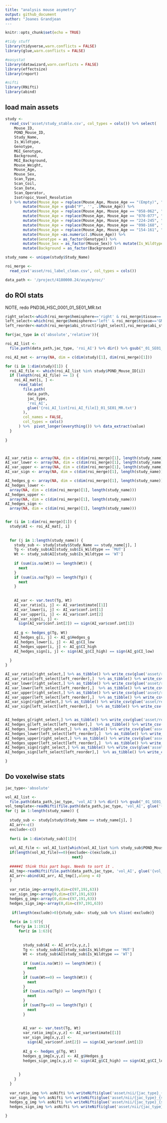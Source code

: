 ```yaml
---
title: "analysis mouse asymetry"
output: github_document
author: "Joanes Grandjean
---
```


```r
knitr::opts_chunk$set(echo = TRUE)
```


```r
#tidy stuff
library(tidyverse,warn.conflicts = FALSE)
library(glue,warn.conflicts = FALSE)

#easystat
library(datawizard,warn.conflicts = FALSE)
library(effectsize)
library(report)

#nifti
library(RNifti)
library(abind)
```


## load main assets
```r

study <-
  read_csv('asset/study_stable.csv', col_types = cols()) %>% select(
    Mouse_ID,
    POND_Mouse_ID,
    Study_Name,
    Is_Wildtype,
    Genotype,
    MGI_Genotype,
    Background,
    MGI_Background,
    Mouse_Weight,
    Mouse_Age,
    Mouse_Sex,
    Scan_Type,
    Scan_Coil,
    Scan_Date,
    Scan_Operator,
    Isotropic_Voxel_Resolution
  ) %>% mutate(Mouse_Age = replace(Mouse_Age, Mouse_Age == "(Empty)", "P040")) %>% 
        mutate(Mouse_Age = gsub("P", '', .$Mouse_Age)) %>% 
        mutate(Mouse_Age = replace(Mouse_Age, Mouse_Age == "058-062", "060")) %>% 
        mutate(Mouse_Age = replace(Mouse_Age, Mouse_Age == "070-077", "073")) %>% 
        mutate(Mouse_Age = replace(Mouse_Age, Mouse_Age == "224-245", "235")) %>% 
        mutate(Mouse_Age = replace(Mouse_Age, Mouse_Age == "098-168", "133")) %>% 
        mutate(Mouse_Age = replace(Mouse_Age, Mouse_Age == "154-161", "157")) %>% 
        mutate(Mouse_Age =as.numeric(.$Mouse_Age)) %>% 
        mutate(Genotype = as_factor(Genotype)) %>% 
        mutate(Mouse_Sex = as_factor(Mouse_Sex)) %>% mutate(Is_Wildtype = as_factor(Is_Wildtype)) %>% 
        mutate(Background = as_factor(Background))

study_name <- unique(study$Study_Name)

roi_merge <-
  read_csv('asset/roi_label_clean.csv', col_types = cols())

data_path <- '/project/4180000.24/asym/proc/'


```



## do ROI stats

NOTE, redo PND36_HSC_0001_01_SE01_MR.txt

```r

right_select<-which(roi_merge$hemisphere=='right' & roi_merge$tissue=='GM')
left_select<-which(roi_merge$hemisphere=='left' & roi_merge$tissue=='GM')
left_reorder<-match(roi_merge$abi_struct[right_select],roi_merge$abi_struct[left_select])

for(jac_type in c('absolute','relative')){

roi_AI_list <-
  file.path(data_path,jac_type, 'roi_AI') %>% dir() %>% gsub("_01_SE01_MR.txt", "", .)

roi_AI_mat <- array(NA, dim = c(dim(study)[1], dim(roi_merge)[1]))

for (i in 1:dim(study)[1]) {
  roi_AI_file <- which(roi_AI_list %in% study$POND_Mouse_ID[i])
  if (length(roi_AI_file) == 1) {
    roi_AI_mat[i, ] <-
      read_table(
        file.path(
          data_path,
          jac_type,
          'roi_AI',
          glue('{roi_AI_list[roi_AI_file]}_01_SE01_MR.txt')
        ),
        col_names = FALSE,
        col_types = cols()
      ) %>%  pivot_longer(everything()) %>% data_extract(value)
  }
  
}



AI_var_ratio <- array(NA, dim = c(dim(roi_merge)[1], length(study_name)))
AI_var_lower <- array(NA, dim = c(dim(roi_merge)[1], length(study_name)))
AI_var_upper <- array(NA, dim = c(dim(roi_merge)[1], length(study_name)))
AI_var_sign <- array(NA, dim = c(dim(roi_merge)[1], length(study_name)))

AI_hedges_g <- array(NA, dim = c(dim(roi_merge)[1], length(study_name)))
AI_hedges_lower <-
  array(NA, dim = c(dim(roi_merge)[1], length(study_name)))
AI_hedges_upper <-
  array(NA, dim = c(dim(roi_merge)[1], length(study_name)))
AI_hedges_sign <-
  array(NA, dim = c(dim(roi_merge)[1], length(study_name)))


for (i in 1:dim(roi_merge)[1]) {
  study$AI <- roi_AI_mat[, i]
  
  
  for (j in 1:length(study_name)) {
    study_sub <- study[study$Study_Name == study_name[j], ]
    Tg <- study_sub$AI[study_sub$Is_Wildtype == 'MUT']
    Wt <- study_sub$AI[study_sub$Is_Wildtype == 'WT']
    
    if (sum(is.na(Wt)) == length(Wt)) {
      next
    }
    if (sum(is.na(Tg)) == length(Tg)) {
      next
    }
    
    
    AI_var <- var.test(Tg, Wt)
    AI_var_ratio[i, j] <- AI_var$estimate[[1]]
    AI_var_lower[i, j] <- AI_var$conf.int[1]
    AI_var_upper[i, j] <- AI_var$conf.int[2]
    AI_var_sign[i, j] <-
      sign(AI_var$conf.int[2]) == sign(AI_var$conf.int[1])
    
    AI_g <- hedges_g(Tg, Wt)
    AI_hedges_g[i, j] <- AI_g$Hedges_g
    AI_hedges_lower[i, j] <- AI_g$CI_low
    AI_hedges_upper[i, j] <- AI_g$CI_high
    AI_hedges_sign[i, j] <- sign(AI_g$CI_high) == sign(AI_g$CI_low)
    
  }
}

AI_var_ratio[right_select,] %>% as_tibble() %>% write_csv(glue('asset/results/{jac_type}_right_AI_var_ratio.csv'))
AI_var_ratio[left_select[left_reorder],]  %>% as_tibble() %>% write_csv(glue('asset/results/{jac_type}_left_AI_var_ratio.csv'))
AI_var_lower[right_select,] %>% as_tibble() %>% write_csv(glue('asset/results/{jac_type}_right_AI_var_lower.csv'))
AI_var_lower[left_select[left_reorder],]  %>% as_tibble() %>% write_csv(glue('asset/results/{jac_type}_left_AI_var_lower.csv'))
AI_var_upper[right_select,] %>% as_tibble() %>% write_csv(glue('asset/results/{jac_type}_right_AI_var_upper.csv'))
AI_var_upper[left_select[left_reorder],]  %>% as_tibble() %>% write_csv(glue('asset/results/{jac_type}_left_AI_var_upper.csv'))
AI_var_sign[right_select,] %>% as_tibble() %>% write_csv(glue('asset/results/{jac_type}_right_AI_var_sign.csv'))
AI_var_sign[left_select[left_reorder],]  %>% as_tibble() %>% write_csv(glue('asset/results/{jac_type}_left_AI_var_sign.csv'))


AI_hedges_g[right_select,] %>% as_tibble() %>% write_csv(glue('asset/results/{jac_type}_right_hedges_g.csv'))
AI_hedges_g[left_select[left_reorder],]  %>% as_tibble() %>% write_csv(glue('asset/results/{jac_type}_left_hedges_g.csv'))
AI_hedges_lower[right_select,] %>% as_tibble() %>% write_csv(glue('asset/results/{jac_type}_right_AI_hedges_lower.csv'))
AI_hedges_lower[left_select[left_reorder],]  %>% as_tibble() %>% write_csv(glue('asset/results/{jac_type}_left_AI_hedges_lower.csv'))
AI_hedges_upper[right_select,] %>% as_tibble() %>% write_csv(glue('asset/results/{jac_type}_right_AI_hedges_upper.csv'))
AI_hedges_upper[left_select[left_reorder],]  %>% as_tibble() %>% write_csv(glue('asset/results/{jac_type}_left_AI_hedges_upper.csv'))
AI_hedges_sign[right_select,] %>% as_tibble() %>% write_csv(glue('asset/results/{jac_type}_right_AI_hedges_sign.csv'))
AI_hedges_sign[left_select[left_reorder],]  %>% as_tibble() %>% write_csv(glue('asset/results/{jac_type}_left_AI_hedges_sign.csv'))

}
```

## Do voxelwise stats

```r
jac_type<-'absolute'

vol_AI_list <-
  file.path(data_path,jac_type, 'vol_AI') %>% dir() %>% gsub("_01_SE01_MR.nii.gz", "", .)
vol_template<-readNifti(file.path(data_path,jac_type, 'vol_AI', glue('{vol_AI_list[1]}_01_SE01_MR.nii.gz')))
for (j in 1:length(study_name)) {
  
  study_sub <- study[study$Study_Name == study_name[j], ]
  AI_arr<-c()
  exclude<-c()
  
  for(i in 1:dim(study_sub)[1]){
 
  vol_AI_file <- vol_AI_list[which(vol_AI_list %in% study_sub$POND_Mouse_ID[i])]
  if(length(vol_AI_file)==0){exclude<-c(exclude,i)
                              next}
  
  #####I think this part bugs. Needs to sort it .
  AI_tmp<-readNifti(file.path(data_path,jac_type, 'vol_AI', glue('{vol_AI_file}_01_SE01_MR.nii.gz')))
  AI_arr<-abind(AI_arr, AI_tmp[],along = 4)
  }
  
  var_ratio_img<-array(0,dim=c(97,191,63))
  var_sign_img<-array(0,dim=c(97,191,63))
  hedges_g_img<-array(0,dim=c(97,191,63))
  hedges_sign_img<-array(0,dim=c(97,191,63))
  
   if(length(exclude)>0){study_sub<- study_sub %>% slice(-exclude)}
  
  for(x in 1:97){
    for(y in 1:191){
      for(z in 1:63){
        
       
        study_sub$AI <- AI_arr[x,y,z,]
        Tg <- study_sub$AI[study_sub$Is_Wildtype == 'MUT']
        Wt <- study_sub$AI[study_sub$Is_Wildtype == 'WT']
    
        if (sum(is.na(Wt)) == length(Wt)) {
          next
        }
        if (sum(Wt==0) == length(Wt)) {
          next
        }
        if (sum(is.na(Tg)) == length(Tg)) {
          next
        }
        if (sum(Tg==0) == length(Tg)) {
          next
        }
    
    
        AI_var <- var.test(Tg, Wt)
        var_ratio_img[x,y,z] <- AI_var$estimate[[1]]
        var_sign_img[x,y,z] <-
          sign(AI_var$conf.int[2]) == sign(AI_var$conf.int[1])
    
        AI_g <- hedges_g(Tg, Wt)
        hedges_g_img[x,y,z] <- AI_g$Hedges_g
        hedges_sign_img[x,y,z] <- sign(AI_g$CI_high) == sign(AI_g$CI_low)
        
        
      }
    }  
  }
  
  var_ratio_img %>% asNifti %>% writeNifti(glue('asset/nii/{jac_type}_{study_name[j]}_var_ratio'), template = vol_template)
  var_sign_img %>% asNifti %>% writeNifti(glue('asset/nii/{jac_type}_{study_name[j]}_var_sign'), template = vol_template)
  hedges_g_img %>% asNifti %>% writeNifti(glue('asset/nii/{jac_type}_{study_name[j]}_hedges_g'), template = vol_template)
  hedges_sign_img %>% asNifti %>% writeNifti(glue('asset/nii/{jac_type}_{study_name[j]}_hedges_sign'), template = vol_template)

}

```


